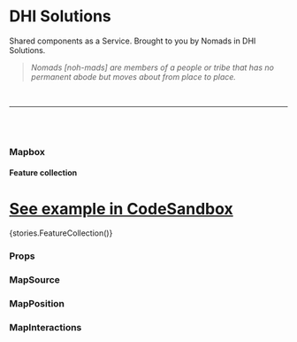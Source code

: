

<Meta title="Mapbox" component={Mapbox} />

# DHI Solutions

Shared components as a Service. Brought to you by Nomads in DHI Solutions.

> _Nomads [noh-mads] are members of a people or tribe that has no permanent abode but moves about from place to place._

<br />

---

<br />
<br />

### Mapbox

#### Feature collection

# [See example in CodeSandbox](https://codesandbox.io/s/mapbox-feature-collection-mzsvg)

<Preview withToolbar>
  <Story name="Feature collection">{stories.FeatureCollection()}</Story>
</Preview>

### Props

<Props of={Mapbox} />

### MapSource

<Props of={MapSource} />

### MapPosition

<Props of={MapPosition} />

### MapInteractions

<Props of={MapInteractions} />
